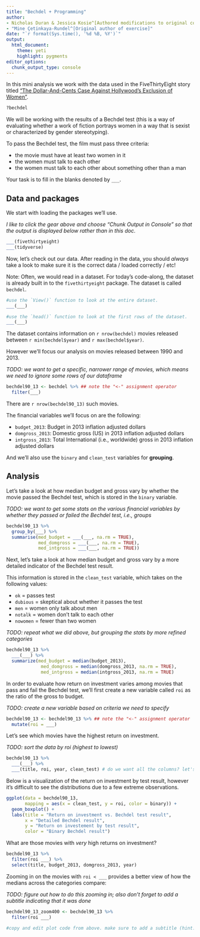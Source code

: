 ```yaml
---
title: "Bechdel + Programming"
author:
- Nicholas Duran & Jessica Kosie^[Authored modifications to original code]
- "Mine Çetinkaya-Rundel^[Original author of exercise]"
date: "`r format(Sys.time(), '%d %B, %Y')`"
output:
  html_document:
    theme: yeti
    highlight: pygments
editor_options: 
  chunk_output_type: console
---
```


In this mini analysis we work with the data used in the FiveThirtyEight story titled ["The Dollar-And-Cents Case Against Hollywood's Exclusion of Women"](https://fivethirtyeight.com/features/the-dollar-and-cents-case-against-hollywoods-exclusion-of-women/).

```r

?bechdel

```

We will be working with the results of a Bechdel test (this is a way of evaluating whether a work of fiction portrays women in a way that is sexist or characterized by gender stereotyping). 

To pass the Bechdel test, the film must pass three criteria:

  * the movie must have at least two women in it
  * the women must talk to each other
  * the women must talk to each other about something other than a man

Your task is to fill in the blanks denoted by `___`.

## Data and packages

We start with loading the packages we'll use.

*I like to click the gear above and choose "Chunk Output in Console" so that the output is displayed below rather than in this doc.*

```r

___(fivethirtyeight)
___(tidyverse)

```

Now, let's check out our data. After reading in the data, you should *always* take a look to make sure it is the correct data / loaded correctly / etc!

Note: Often, we would read in a dataset. For today's code-along, the dataset is already built in to the `fivethirtyeight` package. The dataset is called `bechdel`.

```r

#use the `View()` function to look at the entire dataset. 
___(___)

#use the `head()` function to look at the first rows of the dataset.
___(___)
```

The dataset contains information on `r nrow(bechdel)` movies released between `r min(bechdel$year)` and `r max(bechdel$year)`.

However we'll focus our analysis on movies released between 1990 and 2013.

*TODO: we want to get a specific, narrower range of movies, which means we need to ignore some rows of our dataframe*

```r

bechdel90_13 <- bechdel %>% ## note the "<-" assignment operator
  filter(___)

```

There are `r nrow(bechdel90_13)` such movies.

The financial variables we'll focus on are the following:

-   `budget_2013`: Budget in 2013 inflation adjusted dollars
-   `domgross_2013`: Domestic gross (US) in 2013 inflation adjusted dollars
-   `intgross_2013`: Total International (i.e., worldwide) gross in 2013 inflation adjusted dollars

And we'll also use the `binary` and `clean_test` variables for **grouping**.

## Analysis

Let's take a look at how median budget and gross vary by whether the movie passed the Bechdel test, which is stored in the `binary` variable.

*TODO: we want to get some stats on the various financial variables by whether they passed or failed the Bechdel test, i.e., groups*

```r

bechdel90_13 %>%
  group_by(___) %>%
  summarise(med_budget = ___(___, na.rm = TRUE),
            med_domgross = ___(___, na.rm = TRUE),
            med_intgross = ___(___, na.rm = TRUE))

```

Next, let's take a look at how median budget and gross vary by a more detailed indicator of the Bechdel test result.

This information is stored in the `clean_test` variable, which takes on the following values:

-   `ok` = passes test
-   `dubious` = skeptical about whether it passes the test
-   `men` = women only talk about men
-   `notalk` = women don't talk to each other
-   `nowomen` = fewer than two women

*TODO: repeat what we did above, but grouping the stats by more refined categories*

```r

bechdel90_13 %>%
  ___(___) %>%
  summarize(med_budget = median(budget_2013), 
             med_domgross = median(domgross_2013, na.rm = TRUE),
             med_intgross = median(intgross_2013, na.rm = TRUE)                )

```

In order to evaluate how return on investment varies among movies that pass and fail the Bechdel test, we'll first create a new variable called `roi` as the ratio of the gross to budget.

*TODO: create a new variable based on criteria we need to specify*

```r

bechdel90_13 <- bechdel90_13 %>% ## note the "<-" assignment operator
  mutate(roi = ___)

```

Let's see which movies have the highest return on investment.

*TODO: sort the data by roi (highest to lowest)*

```r

bechdel90_13 %>%
  ___(___) %>% 
  ___(title, roi, year, clean_test) # do we want all the columns? let's return the columns that are most important here

```

Below is a visualization of the return on investment by test result, however it's difficult to see the distributions due to a few extreme observations.

```r

ggplot(data = bechdel90_13, 
       mapping = aes(x = clean_test, y = roi, color = binary)) +
  geom_boxplot() +
  labs(title = "Return on investment vs. Bechdel test result",
       x = "Detailed Bechdel result",
       y = "Return on investement by test result",
       color = "Binary Bechdel result")

```

What are those movies with *very* high returns on investment?

```r

bechdel90_13 %>%
  filter(roi ___) %>%
  select(title, budget_2013, domgross_2013, year)

```

Zooming in on the movies with `roi < ___` provides a better view of how the medians across the categories compare:

*TODO: figure out how to do this zooming in; also don't forget to add a subtitle indicating that it was done*

```r

bechdel90_13_zoom400 <- bechdel90_13 %>%
  filter(roi ___) 

#copy and edit plot code from above. make sure to add a subtitle (hint: add subtitle = "[meaningful subtitle]" to the `labs` argument)

```
